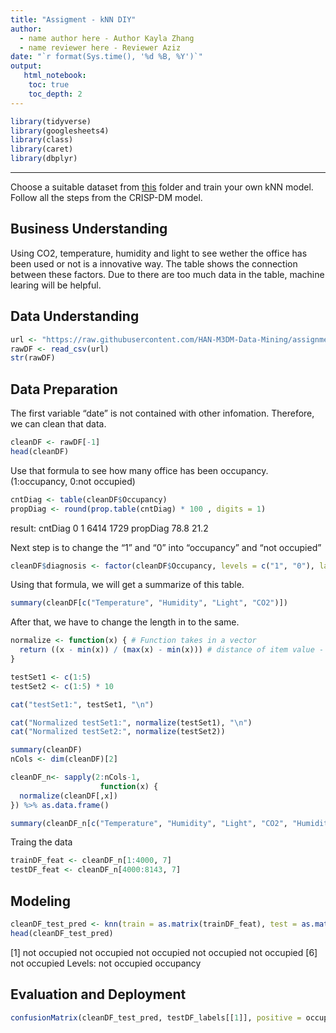 ```yaml
---
title: "Assigment - kNN DIY"
author:
  - name author here - Author Kayla Zhang
  - name reviewer here - Reviewer Aziz
date: "`r format(Sys.time(), '%d %B, %Y')`"
output:
   html_notebook:
    toc: true
    toc_depth: 2
---
```



```r
library(tidyverse)
library(googlesheets4)
library(class)
library(caret)
library(dbplyr)
```

---

Choose a suitable dataset from [this](https://github.com/HAN-M3DM-Data-Mining/assignments/tree/master/datasets) folder and train  your own kNN model. Follow all the steps from the CRISP-DM model.


## Business Understanding
Using CO2, temperature, humidity and light to see wether the office has been used or not is a innovative way. The table shows the connection between these factors. 
Due to there are too much data in the table, machine learing will be helpful.

## Data Understanding
```r
url <- "https://raw.githubusercontent.com/HAN-M3DM-Data-Mining/assignments/master/datasets/KNN-occupancy.csv"
rawDF <- read_csv(url)
str(rawDF)
```


## Data Preparation
The first variable "date" is not contained with other infomation. Therefore, we can clean that data.
```r
cleanDF <- rawDF[-1]
head(cleanDF)
```

Use that formula to see how many office has been occupancy.
(1:occupancy, 0:not occupied)
```r
cntDiag <- table(cleanDF$Occupancy)
propDiag <- round(prop.table(cntDiag) * 100 , digits = 1)
```

result: 
cntDiag
0    1 
6414 1729 
propDiag 
78.8    21.2

Next step is to change the "1" and "0" into "occupancy" and "not occupied"
```r
cleanDF$diagnosis <- factor(cleanDF$Occupancy, levels = c("1", "0"), labels = c("occupancy", "not occupied")) %>% relevel("not occupied")
```
Using that formula, we will get a summarize of this table.
```r
summary(cleanDF[c("Temperature", "Humidity", "Light", "CO2")])
```
After that, we have to change the length in to the same.
```r
normalize <- function(x) { # Function takes in a vector
  return ((x - min(x)) / (max(x) - min(x))) # distance of item value - minimum vector value divided by the range of all vector values
}

testSet1 <- c(1:5)
testSet2 <- c(1:5) * 10

cat("testSet1:", testSet1, "\n")
```

```r
cat("Normalized testSet1:", normalize(testSet1), "\n")
cat("Normalized testSet2:", normalize(testSet2))
```

```r
summary(cleanDF)
nCols <- dim(cleanDF)[2]

cleanDF_n<- sapply(2:nCols-1,
                    function(x) {
  normalize(cleanDF[,x])
}) %>% as.data.frame()

summary(cleanDF_n[c("Temperature", "Humidity", "Light", "CO2", "HumidityRatio")])
```
Traing the data
```r
trainDF_feat <- cleanDF_n[1:4000, 7]
testDF_feat <- cleanDF_n[4000:8143, 7]
```
## Modeling
```r
cleanDF_test_pred <- knn(train = as.matrix(trainDF_feat), test = as.matrix(testDF_feat), cl = as.matrix(trainDF_labels), k = 57)
head(cleanDF_test_pred)
```
[1] not occupied not occupied not occupied not occupied not occupied
[6] not occupied
Levels: not occupied occupancy

## Evaluation and Deployment
```r
confusionMatrix(cleanDF_test_pred, testDF_labels[[1]], positive = occupancy, dnn = c("Prediction", "True"))
```
